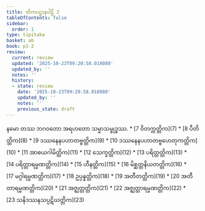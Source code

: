 ```yaml
---
title: တိကပဋ္ဌာနပါဠိ 2
tableOfContents: false
sidebar:
  order: 1
type: tipitaka
basket: ab
book: p1-2
review:
  current: review
  updated: '2025-10-23T09:20:58.018080'
  updated_by: ''
  notes: ''
  history:
  - state: review
    date: '2025-10-23T09:20:58.018080'
    updated_by: ''
    notes: ''
    previous_state: draft
---
```


<ReviewStatus review={frontmatter.review} showDetails={true} />

<HypothesisAnnotation frontmatter={frontmatter} />

<Paragraph number="1" type="center" book="p1-2">
နမော တဿ ဘဂဝတော အရဟတော သမ္မာသမ္ဗုဒ္ဓဿ.

</Paragraph>

<TableOfContents book="p1-2">
* [7 ဝိတက္ကတ္တိက](7)
* [8 ပီတိတ္တိက](8)
* [9 ဒဿနေနပဟာတဗ္ဗတ္တိက](9)
* [10 ဒဿနေနပဟာတဗ္ဗဟေတုကတ္တိက](10)
* [11 အာစယဂါမိတ္တိက](11)
* [12 သေက္ခတ္တိက](12)
* [13 ပရိတ္တတ္တိက](13)
* [14 ပရိတ္တာရမ္မဏတ္တိက](14)
* [15 ဟီနတ္တိက](15)
* [16 မိစ္ဆတ္တနိယတတ္တိက](16)
* [17 မဂ္ဂါရမ္မဏတ္တိက](17)
* [18 ဥပ္ပန္နတ္တိက](18)
* [19 အတီတတ္တိက](19)
* [20 အတီတာရမ္မဏတ္တိက](20)
* [21 အဇ္ဈတ္တတ္တိက](21)
* [22 အဇ္ဈတ္တာရမ္မဏတ္တိက](22)
* [23 သနိဒဿနသပ္ပဋိဃတ္တိက](23)
</TableOfContents>